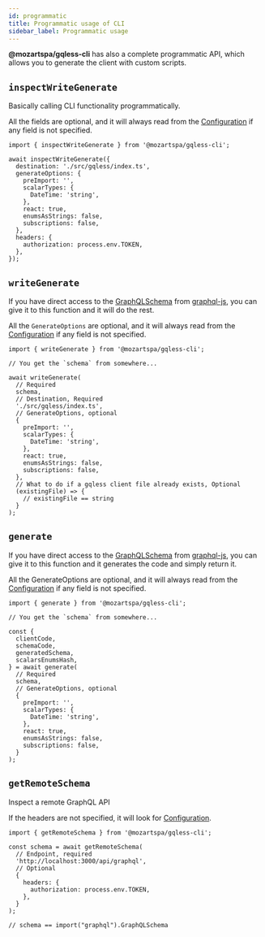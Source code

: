```yaml
---
id: programmatic
title: Programmatic usage of CLI
sidebar_label: Programmatic usage
---
```


**@mozartspa/gqless-cli** has also a complete programmatic API, which allows you to generate the client with custom scripts.

## `inspectWriteGenerate`

Basically calling CLI functionality programmatically.

All the fields are optional, and it will always read from the [Configuration](/cli/config) if any field is not specified.

```tsx
import { inspectWriteGenerate } from '@mozartspa/gqless-cli';

await inspectWriteGenerate({
  destination: './src/gqless/index.ts',
  generateOptions: {
    preImport: '',
    scalarTypes: {
      DateTime: 'string',
    },
    react: true,
    enumsAsStrings: false,
    subscriptions: false,
  },
  headers: {
    authorization: process.env.TOKEN,
  },
});
```

## `writeGenerate`

If you have direct access to the [GraphQLSchema](https://graphql.org/graphql-js/type/#graphqlschema) from [graphql-js](https://github.com/graphql/graphql-js), you can give it to this function and it will do the rest.

All the `GenerateOptions` are optional, and it will always read from the [Configuration](/cli/config) if any field is not specified.

```tsx
import { writeGenerate } from '@mozartspa/gqless-cli';

// You get the `schema` from somewhere...

await writeGenerate(
  // Required
  schema,
  // Destination, Required
  './src/gqless/index.ts',
  // GenerateOptions, optional
  {
    preImport: '',
    scalarTypes: {
      DateTime: 'string',
    },
    react: true,
    enumsAsStrings: false,
    subscriptions: false,
  },
  // What to do if a gqless client file already exists, Optional
  (existingFile) => {
    // existingFile == string
  }
);
```

## `generate`

If you have direct access to the [GraphQLSchema](https://graphql.org/graphql-js/type/#graphqlschema) from [graphql-js](https://github.com/graphql/graphql-js), you can give it to this function and it generates the code and simply return it.

All the GenerateOptions are optional, and it will always read from the [Configuration](/cli/config) if any field is not specified.

```tsx
import { generate } from '@mozartspa/gqless-cli';

// You get the `schema` from somewhere...

const {
  clientCode,
  schemaCode,
  generatedSchema,
  scalarsEnumsHash,
} = await generate(
  // Required
  schema,
  // GenerateOptions, optional
  {
    preImport: '',
    scalarTypes: {
      DateTime: 'string',
    },
    react: true,
    enumsAsStrings: false,
    subscriptions: false,
  }
);
```

## `getRemoteSchema`

Inspect a remote GraphQL API

If the headers are not specified, it will look for [Configuration](/cli/config).

```tsx
import { getRemoteSchema } from '@mozartspa/gqless-cli';

const schema = await getRemoteSchema(
  // Endpoint, required
  'http://localhost:3000/api/graphql',
  // Optional
  {
    headers: {
      authorization: process.env.TOKEN,
    },
  }
);

// schema == import("graphql").GraphQLSchema
```
